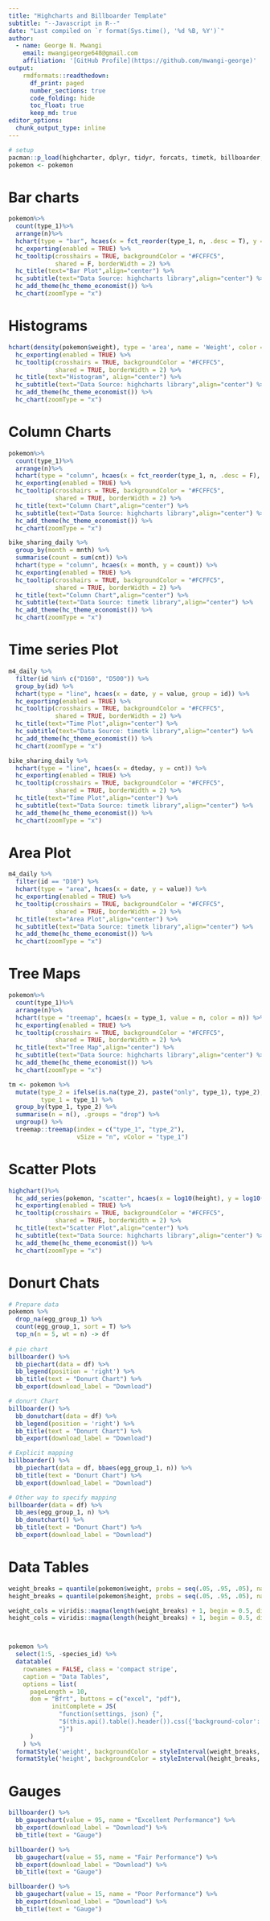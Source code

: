 ```yaml
---
title: "Highcharts and Billboarder Template"
subtitle: "--Javascript in R--"
date: "Last compiled on `r format(Sys.time(), '%d %B, %Y')`"
author: 
  - name: George N. Mwangi
    email: mwangigeorge648@gmail.com
    affiliation: '[GitHub Profile](https://github.com/mwangi-george)'
output: 
    rmdformats::readthedown:
      df_print: paged
      number_sections: true
      code_folding: hide    
      toc_float: true
      keep_md: true
editor_options: 
  chunk_output_type: inline
---
```

```r
# setup
pacman::p_load(highcharter, dplyr, tidyr, forcats, timetk, billboarder, data.table, DT)
pokemon <- pokemon
```

# Bar charts

```r
pokemon%>%
  count(type_1)%>%
  arrange(n)%>%
  hchart(type = "bar", hcaes(x = fct_reorder(type_1, n, .desc = T), y = n)) %>% 
  hc_exporting(enabled = TRUE) %>% 
  hc_tooltip(crosshairs = TRUE, backgroundColor = "#FCFFC5",
             shared = F, borderWidth = 2) %>%
  hc_title(text="Bar Plot",align="center") %>%
  hc_subtitle(text="Data Source: highcharts library",align="center") %>%
  hc_add_theme(hc_theme_economist()) %>% 
  hc_chart(zoomType = "x")
```

# Histograms

```r
hchart(density(pokemon$weight), type = 'area', name = 'Weight', color = '#669900') %>% 
  hc_exporting(enabled = TRUE) %>% 
  hc_tooltip(crosshairs = TRUE, backgroundColor = "#FCFFC5",
             shared = TRUE, borderWidth = 2) %>%
  hc_title(text="Histogram", align="center") %>%
  hc_subtitle(text="Data Source: highcharts library",align="center") %>%
  hc_add_theme(hc_theme_economist()) %>% 
  hc_chart(zoomType = "x")
```


# Column Charts

```r
pokemon%>%
  count(type_1)%>%
  arrange(n)%>%
  hchart(type = "column", hcaes(x = fct_reorder(type_1, n, .desc = F), y = n)) %>% 
  hc_exporting(enabled = TRUE) %>% 
  hc_tooltip(crosshairs = TRUE, backgroundColor = "#FCFFC5",
             shared = TRUE, borderWidth = 2) %>%
  hc_title(text="Column Chart",align="center") %>%
  hc_subtitle(text="Data Source: highcharts library",align="center") %>%
  hc_add_theme(hc_theme_economist()) %>% 
  hc_chart(zoomType = "x")
```

```r
bike_sharing_daily %>% 
  group_by(month = mnth) %>% 
  summarise(count = sum(cnt)) %>% 
  hchart(type = "column", hcaes(x = month, y = count)) %>% 
  hc_exporting(enabled = TRUE) %>% 
  hc_tooltip(crosshairs = TRUE, backgroundColor = "#FCFFC5",
             shared = TRUE, borderWidth = 2) %>%
  hc_title(text="Column Chart",align="center") %>%
  hc_subtitle(text="Data Source: timetk library",align="center") %>%
  hc_add_theme(hc_theme_economist()) %>% 
  hc_chart(zoomType = "x")
```


# Time series Plot
```r
m4_daily %>% 
  filter(id %in% c("D160", "D500")) %>%
  group_by(id) %>% 
  hchart(type = "line", hcaes(x = date, y = value, group = id)) %>% 
  hc_exporting(enabled = TRUE) %>% 
  hc_tooltip(crosshairs = TRUE, backgroundColor = "#FCFFC5",
             shared = TRUE, borderWidth = 2) %>%
  hc_title(text="Time Plot",align="center") %>%
  hc_subtitle(text="Data Source: timetk library",align="center") %>%
  hc_add_theme(hc_theme_economist()) %>% 
  hc_chart(zoomType = "x")
```


```r
bike_sharing_daily %>% 
  hchart(type = "line", hcaes(x = dteday, y = cnt)) %>% 
  hc_exporting(enabled = TRUE) %>% 
  hc_tooltip(crosshairs = TRUE, backgroundColor = "#FCFFC5",
             shared = TRUE, borderWidth = 2) %>%
  hc_title(text="Time Plot",align="center") %>%
  hc_subtitle(text="Data Source: timetk library",align="center") %>%
  hc_add_theme(hc_theme_economist()) %>% 
  hc_chart(zoomType = "x")
```


# Area Plot
```r
m4_daily %>% 
  filter(id == "D10") %>% 
  hchart(type = "area", hcaes(x = date, y = value)) %>% 
  hc_exporting(enabled = TRUE) %>% 
  hc_tooltip(crosshairs = TRUE, backgroundColor = "#FCFFC5",
             shared = TRUE, borderWidth = 2) %>%
  hc_title(text="Area Plot",align="center") %>%
  hc_subtitle(text="Data Source: timetk library",align="center") %>%
  hc_add_theme(hc_theme_economist()) %>% 
  hc_chart(zoomType = "x")
```


# Tree Maps
```r
pokemon%>%
  count(type_1)%>%
  arrange(n)%>%
  hchart(type = "treemap", hcaes(x = type_1, value = n, color = n)) %>% 
  hc_exporting(enabled = TRUE) %>% 
  hc_tooltip(crosshairs = TRUE, backgroundColor = "#FCFFC5",
             shared = TRUE, borderWidth = 2) %>%
  hc_title(text="Tree Map",align="center") %>%
  hc_subtitle(text="Data Source: highcharts library",align="center") %>%
  hc_add_theme(hc_theme_economist()) %>% 
  hc_chart(zoomType = "x")
```


```r
tm <- pokemon %>%
  mutate(type_2 = ifelse(is.na(type_2), paste("only", type_1), type_2),
         type_1 = type_1) %>%
  group_by(type_1, type_2) %>%
  summarise(n = n(), .groups = "drop") %>%
  ungroup() %>%
  treemap::treemap(index = c("type_1", "type_2"),
                   vSize = "n", vColor = "type_1")
```


# Scatter Plots

```r
highchart()%>%
  hc_add_series(pokemon, "scatter", hcaes(x = log10(height), y = log10(weight))) %>% 
  hc_exporting(enabled = TRUE) %>% 
  hc_tooltip(crosshairs = TRUE, backgroundColor = "#FCFFC5",
             shared = TRUE, borderWidth = 2) %>%
  hc_title(text="Scatter Plot",align="center") %>%
  hc_subtitle(text="Data Source: highcharts library",align="center") %>%
  hc_add_theme(hc_theme_economist()) %>% 
  hc_chart(zoomType = "x")
```


# Donurt Chats
```r
# Prepare data
pokemon %>% 
  drop_na(egg_group_1) %>% 
  count(egg_group_1, sort = T) %>% 
  top_n(n = 5, wt = n) -> df
  
# pie chart
billboarder() %>% 
  bb_piechart(data = df) %>% 
  bb_legend(position = 'right') %>% 
  bb_title(text = "Donurt Chart") %>% 
  bb_export(download_label = "Download")

# donurt Chart
billboarder() %>% 
  bb_donutchart(data = df) %>% 
  bb_legend(position = 'right') %>% 
  bb_title(text = "Donurt Chart") %>% 
  bb_export(download_label = "Download")
```

```r
# Explicit mapping
billboarder() %>% 
  bb_piechart(data = df, bbaes(egg_group_1, n)) %>% 
  bb_title(text = "Donurt Chart") %>% 
  bb_export(download_label = "Download")

# Other way to specify mapping
billboarder(data = df) %>% 
  bb_aes(egg_group_1, n) %>% 
  bb_donutchart() %>% 
  bb_title(text = "Donurt Chart") %>% 
  bb_export(download_label = "Download")


```


# Data Tables
```r

weight_breaks = quantile(pokemon$weight, probs = seq(.05, .95, .05), na.rm = TRUE)
height_breaks = quantile(pokemon$height, probs = seq(.05, .95, .05), na.rm = TRUE)

weight_cols = viridis::magma(length(weight_breaks) + 1, begin = 0.5, direction = -1)
height_cols = viridis::magma(length(height_breaks) + 1, begin = 0.5, direction = -1)



pokemon %>% 
  select(1:5, -species_id) %>% 
  datatable(
    rownames = FALSE, class = 'compact stripe',
    caption = "Data Tables",
    options = list(
      pageLength = 10,
      dom = "Bfrt", buttons = c("excel", "pdf"),
            initComplete = JS(
              "function(settings, json) {",
              "$(this.api().table().header()).css({'background-color': 'white', 'color': 'red'});",
              "}")
      )
    ) %>%
  formatStyle('weight', backgroundColor = styleInterval(weight_breaks, weight_cols)) %>% 
  formatStyle('height', backgroundColor = styleInterval(height_breaks, height_cols))
```



# Gauges
```r
billboarder() %>% 
  bb_gaugechart(value = 95, name = "Excellent Performance") %>% 
  bb_export(download_label = "Download") %>% 
  bb_title(text = "Gauge")

billboarder() %>% 
  bb_gaugechart(value = 55, name = "Fair Performance") %>% 
  bb_export(download_label = "Download") %>% 
  bb_title(text = "Gauge")

billboarder() %>% 
  bb_gaugechart(value = 15, name = "Poor Performance") %>% 
  bb_export(download_label = "Download") %>% 
  bb_title(text = "Gauge")
```